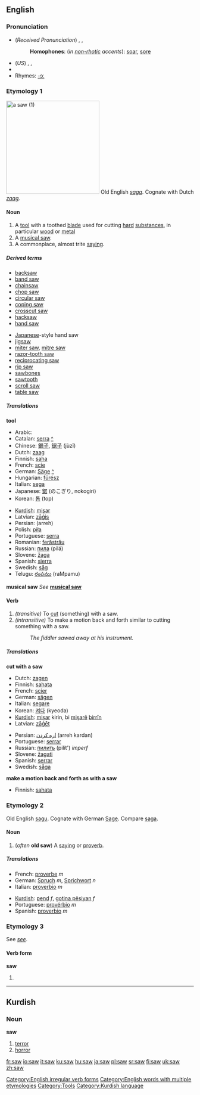{{see|SAW}}

==English==

{{rank|place|give|ever|156|saw|things|left|part}}

===Pronunciation===
*(''Received Pronunciation'') {{AHD|sô}}, {{IPA|/sɔː/}}, {{SAMPA|/sO:/}}
*:'''Homophones''': (''in [[non-rhotic]] accents''): [[soar]], [[sore]]
*(''US'') {{AHD|sä}}, {{IPA|/sɑː/}}, {{SAMPA|/sA:/}}
*{{audio|en-us-saw.ogg|Audio (US)}}
*Rhymes: [[Rhymes:English:-ɔː|-ɔː]]

===Etymology 1===
[[Image:Crosscut saw.JPG|thumb|250px|a saw (1)]]
Old English ''[[saga#Old English|saga]]''.  Cognate with Dutch ''[[zaag]]''.

====Noun====
{{en-noun}}

#A [[tool]] with a toothed [[blade]] used for cutting [[hard]] [[substance]]s, in particular [[wood]] or [[metal]]
#A [[musical saw]].
#A commonplace, almost trite [[saying]].

=====Derived terms=====
{{top2}}
*[[backsaw]]
*[[band saw]]
*[[chainsaw]]
*[[chop saw]]
*[[circular saw]]
*[[coping saw]]
*[[crosscut saw]]
*[[hacksaw]]
*[[hand saw]]
{{mid2}}
*[[Japanese]]-style hand saw
*[[jigsaw]]
*[[miter saw]], [[mitre saw]]
*[[razor-tooth saw]]
*[[reciprocating saw]]
*[[rip saw]]
*[[sawbones]]
*[[sawtooth]]
*[[scroll saw]]
*[[table saw]]
{{bottom}}

=====Translations=====
'''tool'''
{{top}}
*Arabic: {{ARchar|[[منشار]]}} {{IPAchar|(minšár)}} {{m}}
*Catalan: [[serra]] {{f}} [[:ca:serra|^]]
*Chinese: [[鋸子]], [[锯子]] (jùzǐ)
*Dutch: [[zaag]] {{f}}
*Finnish: [[saha]]
*French: [[scie]] {{f}}
*German: [[Säge]] {{f}} [[:de:Säge|^]]
*Hungarian: [[fűrész]]
*Italian: [[sega]] {{f}}
*Japanese: [[鋸]] (のこぎり, nokogiri)
*Korean: [[톱]] (top)
{{mid}}
*[[Kurdish]]: [[mişar]] {{f}}
*Latvian: [[zāģis]] {{m}}
*Persian: {{FAchar|[[اره]]}} (arreh)
*Polish: [[piła]] {{f}}
*Portuguese: [[serra]] {{f}}
*Romanian: [[ferăstrău]] {{n}}
*Russian: [[пила]] (pilá) {{f}}
*Slovene: [[žaga]] {{f}}
*Spanish: [[sierra]] {{f}}
*Swedish: [[såg]] {{c}}
*Telugu: [[రంపము]] (raMpamu)
{{bottom}}

'''musical saw'''
''See'' '''[[musical saw]]'''

====Verb====
{{en-verb|saws|sawing|sawed|'''[[sawed]] '''or''' [[sawn]]'''}}

#''(transitive)'' To [[cut]] (something) with a saw.
#''(intransitive)'' To make a motion back and forth similar to cutting something with a saw.
#:''The fiddler sawed away at his instrument.''

=====Translations=====
'''cut with a saw'''
{{top}}
*Dutch: [[zagen]]
*Finnish: [[sahata]]
*French: [[scier]]
*German: [[sägen]]
*Italian: [[segare]]
*Korean: [[켜다]] (kyeoda)
*[[Kurdish]]: [[mişar]] kirin, bi [[mişar]]ê [[birrîn]]
*Latvian: [[zāģēt]]
{{mid}}
*Persian: [[اره كردن]] (arreh kardan)
*Portuguese: [[serrar]]
*Russian: [[пилить]] (pilít') ''imperf''
*Slovene: [[žagati]]
*Spanish: [[serrar]]
*Swedish: [[såga]]
{{bottom}}

'''make a motion back and forth as with a saw'''
{{top}}
*Finnish: [[sahata]]
{{mid}}
{{bottom}}

===Etymology 2===
Old English [[sagu]].  Cognate with German [[Sage]].  Compare [[saga]].

====Noun====
{{en-noun}}

#(''often'' '''old saw''') A [[saying]] or [[proverb]].

=====Translations=====
{{top}}
*French: [[proverbe]] ''m''
*German: [[Spruch]] ''m'', [[Sprichwort]] ''n''
*Italian: [[proverbio#Italian|proverbio]] ''m''
{{mid}}
*[[Kurdish]]: [[pend]] ''f'', [[gotinên pêşiyan|gotina pêşiyan]] ''f''
*Portuguese: [[provérbio]] ''m''
*Spanish: [[proverbio]] ''m''
{{bottom}}

===Etymology 3===
See ''[[see]]''.

====Verb form====
'''saw'''

# {{simple past of|see}}

[[Category:English irregular verb forms]]
[[Category:English words with multiple etymologies]]
[[Category:Tools]]

----

==Kurdish==

===Noun===
'''saw'''

# [[terror]]
# [[horror]]

[[Category:Kurdish language]]

[[fr:saw]]
[[io:saw]]
[[it:saw]]
[[ku:saw]]
[[hu:saw]]
[[ja:saw]]
[[pl:saw]]
[[sr:saw]]
[[fi:saw]]
[[uk:saw]]
[[zh:saw]]
